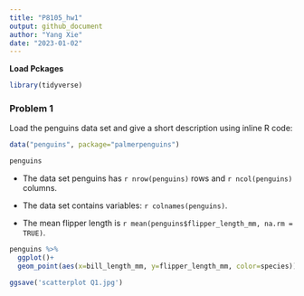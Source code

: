 ```yaml
---
title: "P8105_hw1"
output: github_document
author: "Yang Xie"
date: "2023-01-02"
---
```


**Load Pckages**
```r
library(tidyverse)
```

### Problem 1
Load the penguins data set and give a short description using inline R code:
```r
data("penguins", package="palmerpenguins")

penguins
```

* The data set penguins has `r nrow(penguins)` rows and `r ncol(penguins)` columns.

* The data set contains variables: `r colnames(penguins)`.

* The mean flipper length is `r mean(penguins$flipper_length_mm, na.rm = TRUE)`.

```r
penguins %>%
  ggplot()+
  geom_point(aes(x=bill_length_mm, y=flipper_length_mm, color=species))

ggsave('scatterplot Q1.jpg')

```
















